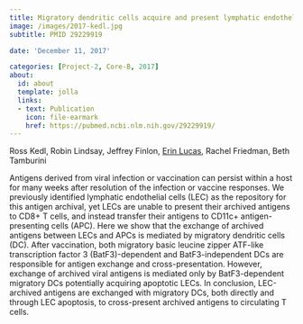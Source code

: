 ```yaml
---
title: Migratory dendritic cells acquire and present lymphatic endothelial cell-archived antigens during lymph node contraction
image: /images/2017-kedl.jpg
subtitle: PMID 29229919

date: 'December 11, 2017'

categories: [Project-2, Core-B, 2017]
about:
  id: about
  template: jolla
  links:
  - text: Publication
    icon: file-earmark
    href: https://pubmed.ncbi.nlm.nih.gov/29229919/
---
```


Ross Kedl, Robin Lindsay, Jeffrey Finlon, [Erin Lucas](http://orcid.org/0000-0001-7705-2069), Rachel Friedman, Beth Tamburini

Antigens derived from viral infection or vaccination can persist within a host for many weeks after resolution of the infection or vaccine responses. We previously identified lymphatic endothelial cells (LEC) as the repository for this antigen archival, yet LECs are unable to present their archived antigens to CD8+ T cells, and instead transfer their antigens to CD11c+ antigen-presenting cells (APC). Here we show that the exchange of archived antigens between LECs and APCs is mediated by migratory dendritic cells (DC). After vaccination, both migratory basic leucine zipper ATF-like transcription factor 3 (BatF3)-dependent and BatF3-independent DCs are responsible for antigen exchange and cross-presentation. However, exchange of archived viral antigens is mediated only by BatF3-dependent migratory DCs potentially acquiring apoptotic LECs. In conclusion, LEC-archived antigens are exchanged with migratory DCs, both directly and through LEC apoptosis, to cross-present archived antigens to circulating T cells.
